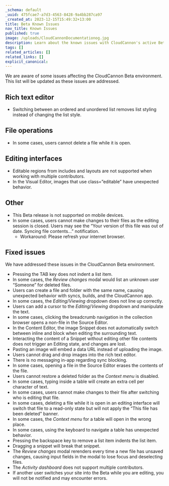 ```yaml
---
_schema: default
_uuid: 475fcae7-a7d3-4563-8428-9a4bb287ca97
_created_at: 2023-12-15T15:49:32+13:00
title: Beta Known Issues
nav_title: Known Issues
published: true
image: /uploads/CloudCannonDocumentationog.jpg
description: Learn about the known issues with CloudCannon's active Beta releases.
tags: []
related_articles: []
related_links: []
explicit_canonical:
---
```

We are aware of some issues affecting the CloudCannon Beta environment. This list will be updated as these issues are addressed.

## Rich text editor

* Switching between an ordered and unordered list removes list styling instead of changing the list style.

## File operations

* In some cases, users cannot delete a file while it is open.

## Editing interfaces

* Editable regions from includes and layouts are not supported when working with multiple contributors.
* In the Visual Editor, images that use class=”editable” have unexpected behavior.

## Other

* This Beta release is not supported on mobile devices.
* In some cases, users cannot make changes to their files as the editing session is closed. Users may see the “Your version of this file was out of date. Syncing file contents...” notification.
  * Workaround: Please refresh your internet browser.

## Fixed issues

We have addressed these issues in the CloudCannon Beta environment.

* Pressing the TAB key does not indent a list item.
* In some cases, the *Review changes* modal would list an unknown user “Someone” for deleted files.
* Users can create a file and folder with the same name, causing unexpected behavior with syncs, builds, and the CloudCannon app.
* In some cases, the *Editing*/*Viewing* dropdown does not line up correctly.
* Users can add a cursor to the *Editing*/*Viewing* dropdown and manipulate the text.
* In some cases, clicking the breadcrumb navigation in the collection browser opens a non-file in the Source Editor.
* In the Content Editor, the image Snippet does not automatically switch between inline and block when editing the surrounding text.
* Interacting the content of a Snippet without editing other file contents does not trigger an Editing state, and changes are lost.
* Pasting an image will embed a data URL instead of uploading the image.
* Users cannot drag and drop images into the rich text editor.
* There is no messaging in-app regarding sync blocking.
* In some cases, opening a file in the Source Editor erases the contents of the file.
* Users cannot restore a deleted folder as the *Context menu* is disabled.
* In some cases, typing inside a table will create an extra cell per character of text.
* In some cases, users cannot make changes to their file after switching who is editing that file.
* In some cases, deleting a file while it is open in an editing interface will switch that file to a read-only state but will not apply the “This file has been deleted” banner.
* In some cases, the *Context menu* for a table will open in the wrong place.
* In some cases, using the keyboard to navigate a table has unexpected behavior.
* Pressing the backspace key to remove a list item indents the list item.
* Dragging a snippet will break that snippet.
* The *Review changes* modal rerenders every time a new file has unsaved changes, causing input fields in the modal to lose focus and deselecting files.
* The *Activity dashboard* does not support multiple contributors.
* If another user switches your site into the Beta while you are editing, you will not be notified and may encounter errors.